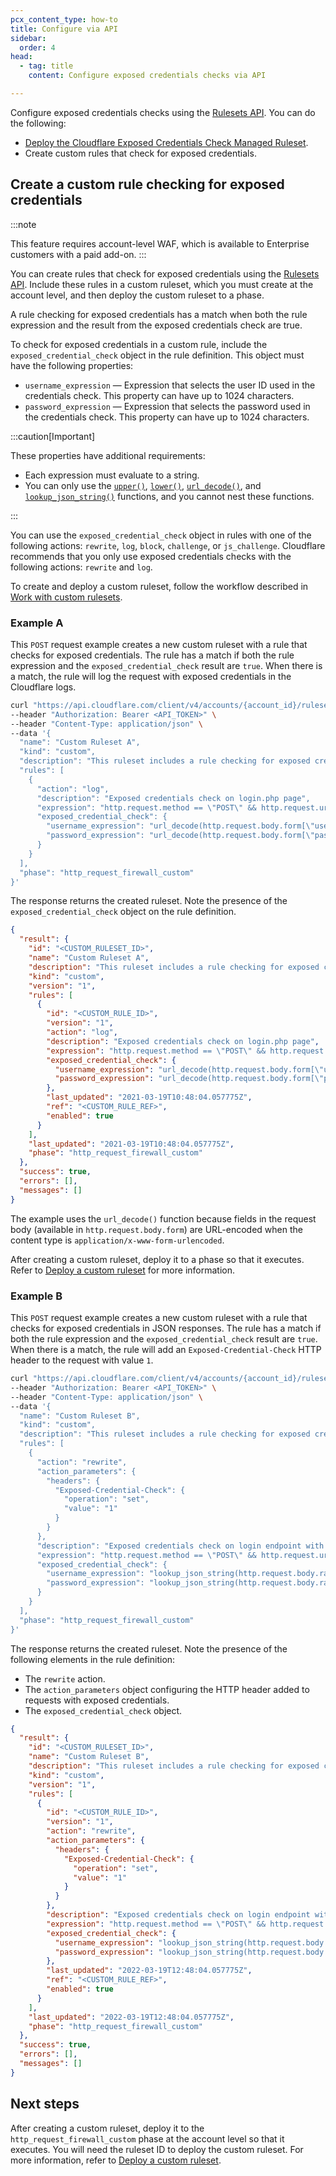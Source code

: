 ```yaml
---
pcx_content_type: how-to
title: Configure via API
sidebar:
  order: 4
head:
  - tag: title
    content: Configure exposed credentials checks via API

---
```


Configure exposed credentials checks using the [Rulesets API](/ruleset-engine/rulesets-api/). You can do the following:

* [Deploy the Cloudflare Exposed Credentials Check Managed Ruleset](/waf/managed-rules/reference/exposed-credentials-check/#configure-via-api).
* Create custom rules that check for exposed credentials.

## Create a custom rule checking for exposed credentials

:::note

This feature requires account-level WAF, which is available to Enterprise customers with a paid add-on. 
:::

You can create rules that check for exposed credentials using the [Rulesets API](/ruleset-engine/rulesets-api/). Include these rules in a custom ruleset, which you must create at the account level, and then deploy the custom ruleset to a phase.

A rule checking for exposed credentials has a match when both the rule expression and the result from the exposed credentials check are true.

To check for exposed credentials in a custom rule, include the `exposed_credential_check` object in the rule definition. This object must have the following properties:

* `username_expression` — Expression that selects the user ID used in the credentials check. This property can have up to 1024 characters.
* `password_expression` — Expression that selects the password used in the credentials check. This property can have up to 1024 characters.

:::caution[Important]


These properties have additional requirements:

* Each expression must evaluate to a string.
* You can only use the [`upper()`](/ruleset-engine/rules-language/functions/#function-upper), [`lower()`](/ruleset-engine/rules-language/functions/#function-lower), [`url_decode()`](/ruleset-engine/rules-language/functions/#function-url_decode), and [`lookup_json_string()`](/ruleset-engine/rules-language/functions/#function-lookup_json_string) functions, and you cannot nest these functions.


:::

You can use the `exposed_credential_check` object in rules with one of the following actions: `rewrite`, `log`, `block`, `challenge`, or `js_challenge`. Cloudflare recommends that you only use exposed credentials checks with the following actions: `rewrite` and `log`.

To create and deploy a custom ruleset, follow the workflow described in [Work with custom rulesets](/ruleset-engine/custom-rulesets/).

### Example A

This `POST` request example creates a new custom ruleset with a rule that checks for exposed credentials. The rule has a match if both the rule expression and the `exposed_credential_check` result are `true`. When there is a match, the rule will log the request with exposed credentials in the Cloudflare logs.

```bash
curl "https://api.cloudflare.com/client/v4/accounts/{account_id}/rulesets" \
--header "Authorization: Bearer <API_TOKEN>" \
--header "Content-Type: application/json" \
--data '{
  "name": "Custom Ruleset A",
  "kind": "custom",
  "description": "This ruleset includes a rule checking for exposed credentials.",
  "rules": [
    {
      "action": "log",
      "description": "Exposed credentials check on login.php page",
      "expression": "http.request.method == \"POST\" && http.request.uri == \"/login.php\"",
      "exposed_credential_check": {
        "username_expression": "url_decode(http.request.body.form[\"username\"][0])",
        "password_expression": "url_decode(http.request.body.form[\"password\"][0])"
      }
    }
  ],
  "phase": "http_request_firewall_custom"
}'
```

The response returns the created ruleset. Note the presence of the `exposed_credential_check` object on the rule definition.

```json null {15-18}
{
  "result": {
    "id": "<CUSTOM_RULESET_ID>",
    "name": "Custom Ruleset A",
    "description": "This ruleset includes a rule checking for exposed credentials.",
    "kind": "custom",
    "version": "1",
    "rules": [
      {
        "id": "<CUSTOM_RULE_ID>",
        "version": "1",
        "action": "log",
        "description": "Exposed credentials check on login.php page",
        "expression": "http.request.method == \"POST\" && http.request.uri == \"/login.php\"",
        "exposed_credential_check": {
          "username_expression": "url_decode(http.request.body.form[\"username\"][0])",
          "password_expression": "url_decode(http.request.body.form[\"password\"][0])"
        },
        "last_updated": "2021-03-19T10:48:04.057775Z",
        "ref": "<CUSTOM_RULE_REF>",
        "enabled": true
      }
    ],
    "last_updated": "2021-03-19T10:48:04.057775Z",
    "phase": "http_request_firewall_custom"
  },
  "success": true,
  "errors": [],
  "messages": []
}
```

The example uses the `url_decode()` function because fields in the request body (available in `http.request.body.form`) are URL-encoded when the content type is `application/x-www-form-urlencoded`.

After creating a custom ruleset, deploy it to a phase so that it executes. Refer to [Deploy a custom ruleset](/ruleset-engine/custom-rulesets/deploy-custom-ruleset/) for more information.

### Example B

This `POST` request example creates a new custom ruleset with a rule that checks for exposed credentials in JSON responses. The rule has a match if both the rule expression and the `exposed_credential_check` result are `true`. When there is a match, the rule will add an `Exposed-Credential-Check` HTTP header to the request with value `1`.

```bash
curl "https://api.cloudflare.com/client/v4/accounts/{account_id}/rulesets" \
--header "Authorization: Bearer <API_TOKEN>" \
--header "Content-Type: application/json" \
--data '{
  "name": "Custom Ruleset B",
  "kind": "custom",
  "description": "This ruleset includes a rule checking for exposed credentials.",
  "rules": [
    {
      "action": "rewrite",
      "action_parameters": {
        "headers": {
          "Exposed-Credential-Check": {
            "operation": "set",
            "value": "1"
          }
        }
      },
      "description": "Exposed credentials check on login endpoint with JSON body",
      "expression": "http.request.method == \"POST\" && http.request.uri == \"/login.php\" && any(http.request.headers[\"content-type\"][*] == \"application/json\")",
      "exposed_credential_check": {
        "username_expression": "lookup_json_string(http.request.body.raw, \"username\")",
        "password_expression": "lookup_json_string(http.request.body.raw, \"password\")"
      }
    }
  ],
  "phase": "http_request_firewall_custom"
}'
```

The response returns the created ruleset. Note the presence of the following elements in the rule definition:

* The `rewrite` action.
* The `action_parameters` object configuring the HTTP header added to requests with exposed credentials.
* The `exposed_credential_check` object.

```json null {12-20,23-26}
{
  "result": {
    "id": "<CUSTOM_RULESET_ID>",
    "name": "Custom Ruleset B",
    "description": "This ruleset includes a rule checking for exposed credentials.",
    "kind": "custom",
    "version": "1",
    "rules": [
      {
        "id": "<CUSTOM_RULE_ID>",
        "version": "1",
        "action": "rewrite",
        "action_parameters": {
          "headers": {
            "Exposed-Credential-Check": {
              "operation": "set",
              "value": "1"
            }
          }
        },
        "description": "Exposed credentials check on login endpoint with JSON body",
        "expression": "http.request.method == \"POST\" && http.request.uri == \"/login.php\" && any(http.request.headers[\"content-type\"][*] == \"application/json\")",
        "exposed_credential_check": {
          "username_expression": "lookup_json_string(http.request.body.raw, \"username\")",
          "password_expression": "lookup_json_string(http.request.body.raw, \"password\")"
        },
        "last_updated": "2022-03-19T12:48:04.057775Z",
        "ref": "<CUSTOM_RULE_REF>",
        "enabled": true
      }
    ],
    "last_updated": "2022-03-19T12:48:04.057775Z",
    "phase": "http_request_firewall_custom"
  },
  "success": true,
  "errors": [],
  "messages": []
}
```

## Next steps

After creating a custom ruleset, deploy it to the `http_request_firewall_custom` phase at the account level so that it executes. You will need the ruleset ID to deploy the custom ruleset. For more information, refer to [Deploy a custom ruleset](/ruleset-engine/custom-rulesets/deploy-custom-ruleset/).
